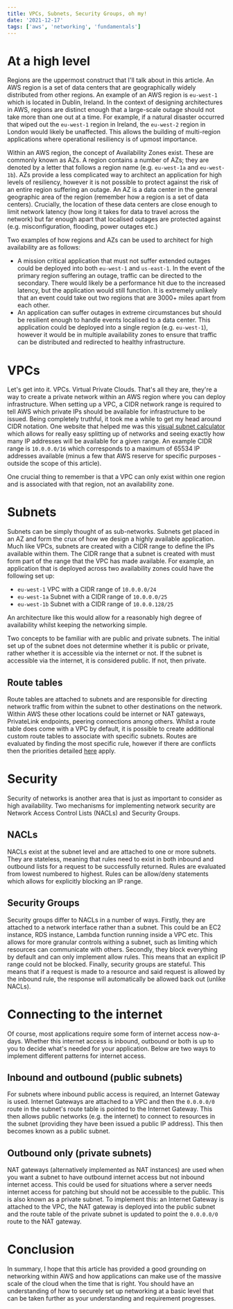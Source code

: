 ```yaml
---
title: VPCs, Subnets, Security Groups, oh my!
date: '2021-12-17'
tags: ['aws', 'networking', 'fundamentals']
---
```


# At a high level
Regions are the uppermost construct that I'll talk about in this article. An AWS region is a set of data centers that are geographically widely distributed from other regions. An example of an AWS region is `eu-west-1` which is located in Dublin, Ireland. In the context of designing architectures in AWS, regions are distinct enough that a large-scale outage should not take more than one out at a time. For example, if a natural disaster occurred that wiped out the `eu-west-1` region in Ireland, the `eu-west-2` region in London would likely be unaffected. This allows the building of multi-region applications where operational resiliency is of upmost importance.

Within an AWS region, the concept of Availability Zones exist. These are commonly known as AZs. A region contains a number of AZs; they are denoted by a letter that follows a region name (e.g. `eu-west-1a` and `eu-west-1b`). AZs provide a less complicated way to architect an application for high levels of resiliency, however it is not possible to protect against the risk of an entire region suffering an outage. An AZ is a data center in the general geographic area of the region (remember how a region is a set of data centers). Crucially, the location of these data centers are close enough to limit network latency (how long it takes for data to travel across the network) but far enough apart that localised outages are protected against (e.g. misconfiguration, flooding, power outages etc.)

Two examples of how regions and AZs can be used to architect for high availability are as follows:
- A mission critical application that must not suffer extended outages could be deployed into both `eu-west-1` and `us-east-1`. In the event of the primary region suffering an outage, traffic can be directed to the secondary. There would likely be a performance hit due to the increased latency, but the application would still function. It is extremely unlikely that an event could take out two regions that are 3000+ miles apart from each other.
- An application can suffer outages in extreme circumstances but should be resilient enough to handle events localised to a data center. This application could be deployed into a single region (e.g. `eu-west-1`), however it would be in multiple availability zones to ensure that traffic can be distributed and redirected to healthy infrastructure.

# VPCs
Let's get into it. VPCs. Virtual Private Clouds. That's all they are, they're a way to create a private network within an AWS region where you can deploy infrastructure. When setting up a VPC, a CIDR network range is required to tell AWS which private IPs should be available for infrastructure to be issued. Being completely truthful, it took me a while to get my head around CIDR notation. One website that helped me was this [visual subnet calculator](https://www.davidc.net/sites/default/subnets/subnets.html) which allows for really easy splitting up of networks and seeing exactly how many IP addresses will be available for a given range. An example CIDR range is `10.0.0.0/16` which corresponds to a maximum of 65534 IP addresses available (minus a few that AWS reserve for specific purposes - outside the scope of this article).

One crucial thing to remember is that a VPC can only exist within one region and is associated with that region, not an availability zone.

# Subnets
Subnets can be simply thought of as sub-networks. Subnets get placed in an AZ and form the crux of how we design a highly available application. Much like VPCs, subnets are created with a CIDR range to define the IPs available within them. The CIDR range that a subnet is created with must form part of the range that the VPC has made available. For example, an application that is deployed across two availability zones could have the following set up:

- `eu-west-1` VPC with a CIDR range of `10.0.0.0/24`
- `eu-west-1a` Subnet with a CIDR range of `10.0.0.0/25`
- `eu-west-1b` Subnet with a CIDR range of `10.0.0.128/25`

An architecture like this would allow for a reasonably high degree of availability whilst keeping the networking simple.

Two concepts to be familiar with are public and private subnets. The initial set up of the subnet does not determine whether it is public or private, rather whether it is accessible via the internet or not. If the subnet is accessible via the internet, it is considered public. If not, then private.

## Route tables
Route tables are attached to subnets and are responsible for directing network traffic from within the subnet to other destinations on the network. Within AWS these other locations could be internet or NAT gateways, PrivateLink endpoints, peering connections among others. Whilst a route table does come with a VPC by default, it is possible to create additional custom route tables to associate with specific subnets. Routes are evaluated by finding the most specific rule, however if there are conflicts then the priorities detailed [here](https://docs.aws.amazon.com/vpc/latest/userguide/VPC_Route_Tables.html#route-tables-priority) apply.

# Security
Security of networks is another area that is just as important to consider as high availability. Two mechanisms for implementing network security are Network Access Control Lists (NACLs) and Security Groups.

## NACLs
NACLs exist at the subnet level and are attached to one or more subnets. They are stateless, meaning that rules need to exist in both inbound and outbound lists for a request to be successfully returned. Rules are evaluated from lowest numbered to highest. Rules can be allow/deny statements which allows for explicitly blocking an IP range.  

## Security Groups
Security groups differ to NACLs in a number of ways. Firstly, they are attached to a network interface rather than a subnet. This could be an EC2 instance, RDS instance, Lambda function running inside a VPC etc. This allows for more granular controls withing a subnet, such as limiting which resources can communicate with others. Secondly, they block everything by default and can only implement allow rules. This means that an explicit IP range could not be blocked. Finally, security groups are stateful. This means that if a request is made to a resource and said request is allowed by the inbound rule, the response will automatically be allowed back out (unlike NACLs).

# Connecting to the internet
Of course, most applications require some form of internet access now-a-days. Whether this internet access is inbound, outbound or both is up to you to decide what's needed for your application. Below are two ways to implement different patterns for internet access.

## Inbound and outbound (public subnets)
For subnets where inbound public access is required, an Internet Gateway is used. Internet Gateways are attached to a VPC and then the `0.0.0.0/0` route in the subnet's route table is pointed to the Internet Gateway. This then allows public networks (e.g. the internet) to connect to resources in the subnet (providing they have been issued a public IP address). This then becomes known as a public subnet.

## Outbound only (private subnets)
NAT gateways (alternatively implemented as NAT instances) are used when you want a subnet to have outbound internet access but not inbound internet access. This could be used for situations where a server needs internet access for patching but should not be accessible to the public. This is also known as a private subnet. To implement this: an Internet Gateway is attached to the VPC, the NAT gateway is deployed into the public subnet and the route table of the private subnet is updated to point the `0.0.0.0/0` route to the NAT gateway.

# Conclusion
In summary, I hope that this article has provided a good grounding on networking within AWS and how applications can make use of the massive scale of the cloud when the time that is right. You should have an understanding of how to securely set up networking at a basic level that can be taken further as your understanding and requirement progresses.